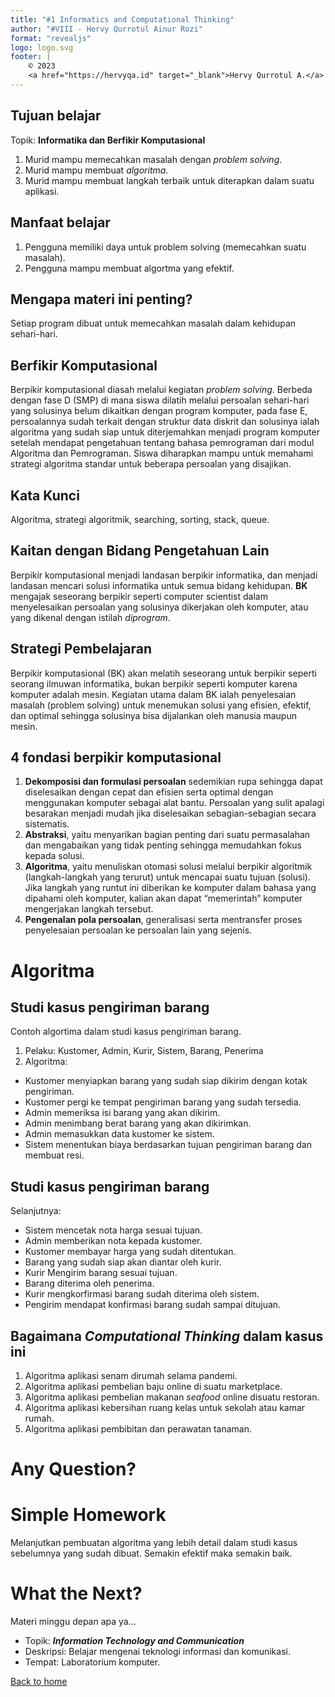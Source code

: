 ```yaml
---
title: "#1 Informatics and Computational Thinking"
author: "#VIII - Hervy Qurrotul Ainur Rozi"
format: "revealjs"
logo: logo.svg
footer: |
    © 2023
    <a href="https://hervyqa.id" target="_blank">Hervy Qurrotul A.</a>
---
```


## Tujuan belajar {.smaller}

Topik: **Informatika dan Berfikir Komputasional**

1. Murid mampu memecahkan masalah dengan _problem solving_.
1. Murid mampu membuat _algoritma_.
1. Murid mampu membuat langkah terbaik untuk diterapkan dalam suatu aplikasi.

## Manfaat belajar {.smaller}

1. Pengguna memiliki daya untuk problem solving (memecahkan suatu masalah).
1. Pengguna mampu membuat algortma yang efektif.

## Mengapa materi ini penting? {.smaller}

Setiap program dibuat untuk memecahkan masalah dalam kehidupan sehari-hari.

## Berfikir Komputasional {.smaller}

Berpikir komputasional diasah melalui kegiatan _problem solving_. Berbeda
dengan fase D (SMP) di mana siswa dilatih melalui persoalan sehari-hari
yang solusinya belum dikaitkan dengan program komputer, pada fase E,
persoalannya sudah terkait dengan struktur data diskrit dan solusinya ialah
algoritma yang sudah siap untuk diterjemahkan menjadi program komputer
setelah mendapat pengetahuan tentang bahasa pemrograman dari modul
Algoritma dan Pemrograman. Siswa diharapkan mampu untuk memahami
strategi algoritma standar untuk beberapa persoalan yang disajikan.

## Kata Kunci

Algoritma, strategi algoritmik, searching, sorting, stack, queue.

## Kaitan dengan Bidang Pengetahuan Lain {.smaller}

Berpikir komputasional menjadi landasan berpikir informatika, dan menjadi
landasan mencari solusi informatika untuk semua bidang kehidupan. **BK**
mengajak seseorang berpikir seperti computer scientist dalam menyelesaikan
persoalan yang solusinya dikerjakan oleh komputer, atau yang dikenal dengan
istilah _diprogram_.

## Strategi Pembelajaran {.smaller}

Berpikir komputasional (BK) akan melatih seseorang untuk berpikir seperti
seorang ilmuwan informatika, bukan berpikir seperti komputer karena
komputer adalah mesin. Kegiatan utama dalam BK ialah penyelesaian masalah
(problem solving) untuk menemukan solusi yang efisien, efektif, dan optimal
sehingga solusinya bisa dijalankan oleh manusia maupun mesin.

## 4 fondasi berpikir komputasional {.smaller}

1. **Dekomposisi dan formulasi persoalan** sedemikian rupa sehingga dapat
diselesaikan dengan cepat dan efisien serta optimal dengan menggunakan
komputer sebagai alat bantu. Persoalan yang sulit apalagi besarakan
menjadi mudah jika diselesaikan sebagian-sebagian secara sistematis.
1. **Abstraksi**, yaitu menyarikan bagian penting dari suatu permasalahan dan
mengabaikan yang tidak penting sehingga memudahkan fokus kepada solusi.
1. **Algoritma**, yaitu menuliskan otomasi solusi melalui berpikir algoritmik
(langkah-langkah yang terurut) untuk mencapai suatu tujuan (solusi).
Jika langkah yang runtut ini diberikan ke komputer dalam bahasa yang
dipahami oleh komputer, kalian akan dapat “memerintah” komputer
mengerjakan langkah tersebut.
1. **Pengenalan pola persoalan**, generalisasi serta mentransfer proses
penyelesaian persoalan ke persoalan lain yang sejenis.

# Algoritma

## Studi kasus pengiriman barang {.smaller .scrollable}

Contoh algortima dalam studi kasus pengiriman barang.

1. Pelaku: Kustomer, Admin, Kurir, Sistem, Barang, Penerima
1. Algoritma:
  * Kustomer menyiapkan barang yang sudah siap dikirim dengan kotak pengiriman.
  * Kustomer pergi ke tempat pengiriman barang yang sudah tersedia.
  * Admin memeriksa isi barang yang akan dikirim.
  * Admin menimbang berat barang yang akan dikirimkan.
  * Admin memasukkan data kustomer ke sistem.
  * Sistem menentukan biaya berdasarkan tujuan pengiriman barang dan membuat resi.
  
## Studi kasus pengiriman barang {.smaller .scrollable}

Selanjutnya:
 
  * Sistem mencetak nota harga sesuai tujuan.
  * Admin memberikan nota kepada kustomer.
  * Kustomer membayar harga yang sudah ditentukan.
  * Barang yang sudah siap akan diantar oleh kurir.
  * Kurir Mengirim barang sesuai tujuan.
  * Barang diterima oleh penerima.
  * Kurir mengkorfirmasi barang sudah diterima oleh sistem.
  * Pengirim mendapat konfirmasi barang sudah sampai ditujuan.

## Bagaimana _Computational Thinking_ dalam kasus ini {.smaller}

1. Algoritma aplikasi senam dirumah selama pandemi.
1. Algoritma aplikasi pembelian baju online di suatu marketplace.
1. Algoritma aplikasi pembelian makanan _seafood_ online disuatu restoran.
1. Algoritma aplikasi kebersihan ruang kelas untuk sekolah atau kamar rumah.
1. Algoritma aplikasi pembibitan dan perawatan tanaman.

# Any Question? {background-color="rgb(10, 132, 81)"}

# Simple Homework

Melanjutkan pembuatan algoritma yang lebih detail dalam studi kasus sebelumnya yang sudah dibuat.
Semakin efektif maka semakin baik.

# What the Next?

Materi minggu depan apa ya...

* Topik: _**Information Technology and Communication**_
* Deskripsi: Belajar mengenai teknologi informasi dan komunikasi.
* Tempat: Laboratorium komputer.

[Back to home](/)
